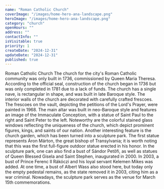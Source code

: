 ```yaml
---
name: "Roman Catholic Church"
coverImage: "/images/home-hero-ana-landscape.png"
heroImage: "/images/home-hero-ana-landscape.png"
category: "church"
openHours: ""
address: ""
contactInfo: ""
isVisitable: true
priority: 1
createDate: "2024-12-31"
updateDate: "2024-12-31"
published: true
---
```


<ContentTitle>
    Roman Catholic Church
</ContentTitle>
<ContentTextBlock>
The church for the city's Roman Catholic community was only built in 1736, commissioned by Queen Maria Theresa. According to the official seal, construction of the church began in 1736 but was only completed in 1781 due to a lack of funds. The church has a single nave, is rectangular in shape, and was built in late Baroque style. The interior walls of the church are decorated with carefully crafted frescoes. The frescoes on the vault, depicting the petitions of the Lord's Prayer, were painted in 1968. The main altar was built in neo-Baroque style and features an image of the Immaculate Conception, with a statue of Saint Paul to the right and Saint Peter to the left.
</ContentTextBlock>
<ContentTextBlock>
Noteworthy are the colorful stained glass windows reflecting the uniqueness of the church, which depict prominent figures, kings, and saints of our nation. Another interesting feature is the church garden, which has been turned into a sculpture park. The first statue represents Áron Márton, the great bishop of Transylvania; it is worth noting that this was the first full-figure outdoor statue erected in his honor. In the sculpture park, one can also find a bust of Sándor Petőfi, as well as statues of Queen Blessed Gisela and Saint Stephen, inaugurated in 2000. In 2003, a bust of Prince Ferenc II Rákóczi and his loyal servant Kelemen Mikes was added. At one time, a bust of Albert Wass also stood here, but today only the empty pedestal remains, as the state removed it in 2003, citing him as a war criminal. Nowadays, the sculpture park serves as the venue for March 15th commemorations.
</ContentTextBlock>